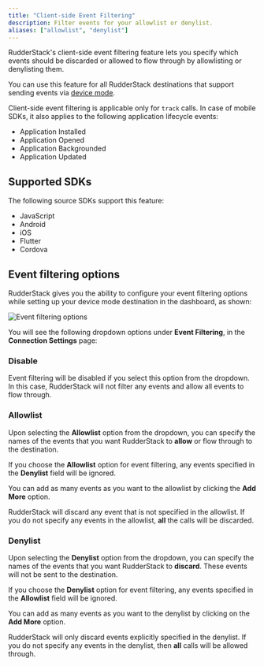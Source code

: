 ```yaml
---
title: "Client-side Event Filtering"
description: Filter events for your allowlist or denylist.
aliases: ["allowlist", "denylist"]
---
```


RudderStack's client-side event filtering feature lets you specify which events should be discarded or allowed to flow through by allowlisting or denylisting them.

<div class="successBlock">

You can use this feature for all RudderStack destinations that support sending events via <a href="https://rudderstack.com/docs/destinations/rudderstack-connection-modes/#device-mode">device mode</a>.
</div>

<div class="infoBlock">

Client-side event filtering is applicable only for <code class="inline-code">track</code> calls. In case of mobile SDKs, it also applies to the following application lifecycle events:
  <ul>
    <li>Application Installed</li>
    <li>Application Opened</li>
    <li>Application Backgrounded</li>
    <li>Application Updated</li>
  </ul>
</div>

## Supported SDKs

The following source SDKs support this feature:

- <Link to="/sources/event-streams/sdks/rudderstack-javascript-sdk/">JavaScript</Link>
- <Link to="/sources/event-streams/sdks/rudderstack-android-sdk/">Android</Link>
- <Link to="/sources/event-streams/sdks/rudderstack-ios-sdk/">iOS</Link>
- <Link to="/sources/event-streams/sdks/rudderstack-flutter-sdk/">Flutter</Link>
- <Link to="/sources/event-streams/sdks/rudderstack-cordova-sdk/">Cordova</Link>

## Event filtering options

RudderStack gives you the ability to configure your event filtering options while setting up your device mode destination in the dashboard, as shown:

<img src="../../../assets/event-stream-sources/rudderstack-event-filtering.png" alt="Event filtering options" />

You will see the following dropdown options under **Event Filtering**, in the **Connection Settings** page:

### Disable

Event filtering will be disabled if you select this option from the dropdown. In this case, RudderStack will not filter any events and allow all events to flow through.

### Allowlist

Upon selecting the **Allowlist** option from the dropdown, you can specify the names of the events that you want RudderStack to **allow** or flow through to the destination. 

<div class="infoBlock">

If you choose the <strong>Allowlist</strong> option for event filtering, any events specified in the <strong>Denylist</strong> field will be ignored.
</div>

You can add as many events as you want to the allowlist by clicking the **Add More** option.

<div class="warningBlock">

RudderStack will discard any event that is not specified in the allowlist. If you do not specify any events in the allowlist, <strong>all</strong> the calls will be discarded.
</div>

### Denylist

Upon selecting the **Denylist** option from the dropdown, you can specify the names of the events that you want RudderStack to **discard**. These events will not be sent to the destination.

<div class="infoBlock">

If you choose the <strong>Denylist</strong> option for event filtering, any events specified in the <strong>Allowlist</strong> field will be ignored.
</div>

You can add as many events as you want to the denylist by clicking on the **Add More** option.

<div class="warningBlock">

RudderStack will only discard events explicitly specified in the denylist. If you do not specify any events in the denylist, then <strong>all</strong> calls will be allowed through.
</div>


